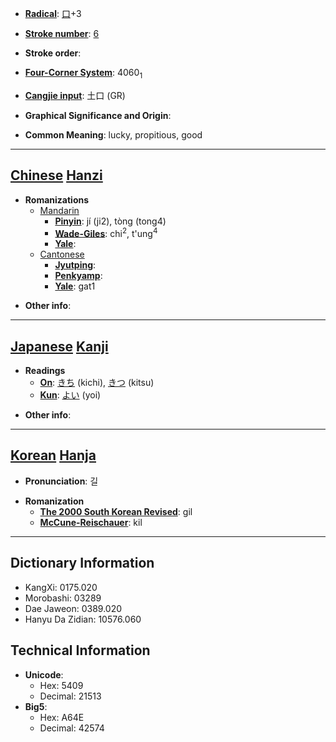 * '''[[Wiktionary:Chinese radical index| Radical]]''': [[Wiktionary:Chinese radical index 口|口]]+3

* '''[[Wiktionary:Chinese total strokes index|Stroke number]]''': [[Wiktionary:Chinese total strokes index 6|6]]

* '''Stroke order''': 

* '''[[Wiktionary:Chinese four corner index|Four-Corner System]]''': 4060<sub>1</sub>

* '''[[Wiktionary:Chinese Cangjie index|Cangjie input]]''': 土口 (GR)

* '''Graphical Significance and Origin''': 

* '''Common Meaning''': lucky, propitious, good

----

== [[Chinese]] [[Hanzi]] ==

* '''Romanizations'''
** [[Mandarin]]
*** '''[[Pinyin]]''': jí (ji2), tòng (tong4)
*** '''[[Wade-Giles]]''': chi<sup>2</sup>, t'ung<sup>4</sup>
*** '''[[Yale]]''': 
**[[Cantonese]]
***'''[[Jyutping]]''':
***'''[[Penkyamp]]''': 
***'''[[Yale]]''': gat1

* '''Other info''': 

----

== [[Japanese]] [[Kanji]] ==

* '''Readings'''
** '''[[On]]''': [[きち]] (kichi), [[きつ]] (kitsu)
** '''[[Kun]]''': [[よい]] (yoi)

* '''Other info''':  

----

== [[Korean]] [[Hanja]] ==

* '''Pronunciation''': 길

* '''Romanization'''
** '''[[The 2000 South Korean Revised Romanization|The 2000 South Korean Revised]]''': gil
** '''[[McCune-Reischauer]]''': kil

----

== Dictionary Information ==

* KangXi: 0175.020
* Morobashi: 03289
* Dae Jaweon: 0389.020
* Hanyu Da Zidian: 10576.060

== Technical Information ==

* '''Unicode''':
** Hex: 5409
** Decimal: 21513
* '''Big5''':
** Hex: A64E
** Decimal: 42574